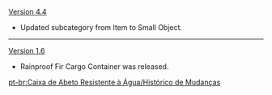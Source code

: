 {{Change History/Header}}
[[Version 4.4]]
* Updated subcategory from Item to Small Object.
----
[[Version 1.6]]
* Rainproof Fir Cargo Container was released.
<noinclude>
[[pt-br:Caixa de Abeto Resistente à Água/Histórico de Mudanças]]
</noinclude>